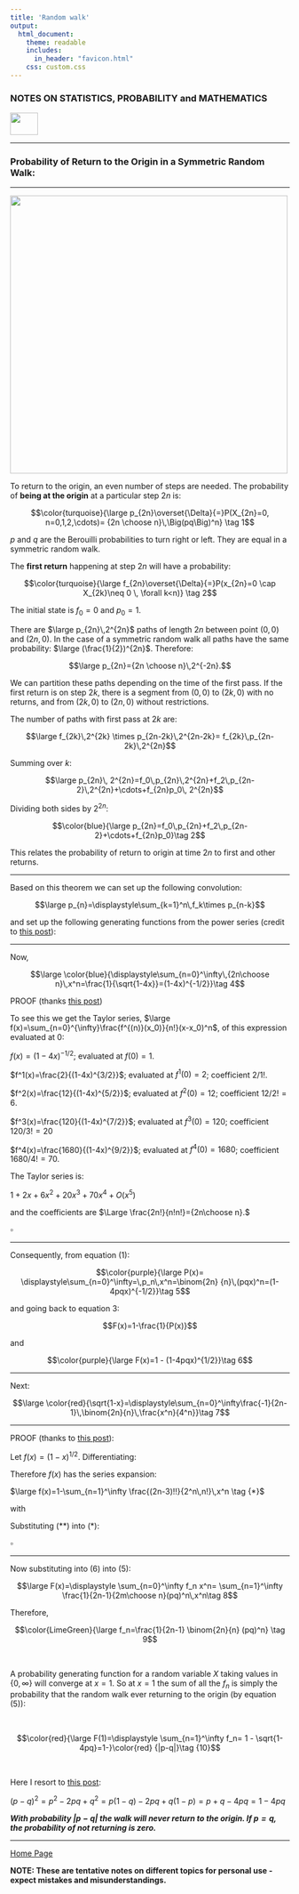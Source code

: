 ```yaml
---
title: 'Random walk'
output: 
  html_document:
    theme: readable
    includes:
      in_header: "favicon.html" 
    css: custom.css
---
```



### **NOTES ON STATISTICS, PROBABILITY and MATHEMATICS**

<a href="http://rinterested.github.io/statistics/index.html">
<img HEIGHT="40" WIDTH="50" src="logo.PNG"></a>

---

### Probability of Return to the Origin in a Symmetric Random Walk:

---


<img height="500" width="500" src="https://cloud.githubusercontent.com/assets/9312897/16595391/da0bb3d4-42bc-11e6-8c11-97dc9200189e.png">

To return to the origin, an even number of steps are needed. The probability of **being at the origin** at a particular step $2n$ is:

$$\color{turquoise}{\large p_{2n}\overset{\Delta}{=}P(X_{2n}=0, n=0,1,2,\cdots)= {2n \choose n}\,\Big(pq\Big)^n} \tag 1$$

$p$ and $q$ are the Berouilli probabilities to turn right or left. They are equal in a symmetric random walk.

The **first return** happening at step $2n$ will have a probability:

$$\color{turquoise}{\large f_{2n}\overset{\Delta}{=}P(x_{2n}=0 \cap X_{2k}\neq 0 \, \forall k<n)} \tag 2$$

The initial state is $f_0=0$ and $p_0=1$.

There are $\large p_{2n}\,2^{2n}$ paths of length $2n$ between point $(0,0)$ and $(2n,0)$. In the case of a symmetric random walk all paths have the same probability: $\large (\frac{1}{2})^{2n}$. Therefore:


$$\large p_{2n}={2n \choose n}\,2^{-2n}.$$


We can partition these paths depending on the time of the first pass. If the first return is on step $2k$, there is a segment from $(0,0)$ to $(2k,0)$ with no returns, and from $(2k,0)$ to $(2n,0)$ without restrictions.

The number of paths with first pass at $2k$ are:

$$\large f_{2k}\,2^{2k} \times p_{2n-2k}\,2^{2n-2k}= f_{2k}\,p_{2n-2k}\,2^{2n}$$

Summing over $k$:

$$\large p_{2n}\, 2^{2n}=f_0\,p_{2n}\,2^{2n}+f_2\,p_{2n-2}\,2^{2n}+\cdots+f_{2n}p_0\, 2^{2n}$$

Dividing both sides by $2^{2n}$:

$$\color{blue}{\large p_{2n}=f_0\,p_{2n}+f_2\,p_{2n-2}+\cdots+f_{2n}p_0}\tag 2$$

This relates the probability of return to origin at time $2n$ to first and other returns.


---

Based on this theorem we can set up the following convolution:

$$\large p_{n}=\displaystyle\sum_{k=1}^n\,f_k\times p_{n-k}$$

and set up the following generating functions from the power series (credit to [this post](http://math.stackexchange.com/a/1851051/152225)):


\begin{eqnarray*}
P(x)&=&\sum_{n=0}^\infty p_n x^n\\[5pt]
&=&1+\sum_{n=1}^\infty p_n x^n\\[5pt]
&=&1+\sum_{n=1}^\infty \sum_{k=1}^n f_k p_{n-k}  x^n\\[5pt]
&=&1+\sum_{k=1}^\infty \sum_{n=k}^\infty  f_k p_{n-k}  x^n\\[5pt]
&=&1+\sum_{k=1}^\infty f_k x^k \sum_{n=k}^\infty  p_{n-k}  x^{n-k}\\[5pt]
&=&1+\sum_{k=0}^\infty f_k x^k \sum_{j=0}^\infty  p_{j}  x^{j}\\[5pt]
&=&\Large \color{orange}{1+F(x) P(x)}\tag 3
\end{eqnarray*}


---

Now, 

$$\large \color{blue}{\displaystyle\sum_{n=0}^\infty\,{2n\choose n}\,x^n=\frac{1}{\sqrt{1-4x}}=(1-4x)^{-1/2}}\tag 4$$


PROOF (thanks [this post](http://math.stackexchange.com/a/1849538/152225))

To see this we get the Taylor series, $\large f(x)=\sum_{n=0}^{\infty}\frac{f^{(n)}(x_0)}{n!}(x-x_0)^n$, of this expression evaluated at $0$:

$f(x)=(1-4x)^{-1/2}$; evaluated at $f(0)=1.$

$f^1(x)=\frac{2}{(1-4x)^{3/2}}$; evaluated at $f^1(0)=2$; coefficient $2/1!$.

$f^2(x)=\frac{12}{(1-4x)^{5/2}}$; evaluated at $f^2(0)=12$; coefficient $12/2!=6$.

$f^3(x)=\frac{120}{(1-4x)^{7/2}}$; evaluated at $f^3(0)=120$; coefficient $120/3!=20$

$f^4(x)=\frac{1680}{(1-4x)^{9/2}}$; evaluated at $f^4(0)=1680$; coefficient $1680/4!=70$.

The Taylor series is:

$1+2 x+6 x^2+20 x^3+70 x^4+O\left(x^5\right)$

and the coefficients are $\Large \frac{2n!}{n!n!}={2n\choose n}.$

$\square$

---

Consequently, from equation $(1)$:

$$\color{purple}{\large P(x)= \displaystyle\sum_{n=0}^\infty=\,p_n\,x^n=\binom{2n} {n}\,(pqx)^n=(1-4pqx)^{-1/2}}\tag 5$$

and going back to equation 3:

$$F(x)=1-\frac{1}{P(x)}$$

and

$$\color{purple}{\large F(x)=1 - (1-4pqx)^{1/2}}\tag 6$$

---

Next:

$$\large \color{red}{\sqrt{1-x}=\displaystyle\sum_{n=0}^\infty\frac{-1}{2n-1}\,\binom{2n}{n}\,\frac{x^n}{4^n}}\tag 7$$


---

PROOF (thanks to [this post](http://math.stackexchange.com/a/1849811/152225)):


Let $f(x)=(1-x)^{1/2}$. Differentiating:

\begin{align}
f^{(1)}(x)&=(-1)\left(\frac12\right) (1-x)^{-1/2}\\\\
f^{(2)}(x)&=(-1)^2\left(\frac12\right) \left(-\frac12\right) (1-x)^{-3/2} \\\\
f^{(3)}(x)&=(-1)^3\left(\frac12\right) \left(-\frac12\right) \left(-\frac32\right) (1-x)^{-5/2}\\\\
f^{(4)}(x)&=(-1)^4\left(\frac12\right) \left(-\frac12\right) \left(-\frac32\right)\left(-\frac52\right) (1-x)^{-7/2}\\\\
\vdots\\\\
f^{(n)}(x)&=-\frac{(2n-3)!!}{2^n}(1-x)^{-(2n-1)/2} \\\\
\end{align}

Therefore $f(x)$ has the series expansion:

$\large f(x)=1-\sum_{n=1}^\infty \frac{(2n-3)!!}{2^n\,n!}\,x^n \tag {*}$

with

\begin{align}
(2n-3)!!&=(2n-3)(2n-5)(2n-7)\cdots(5)(3)(1)\\\\
&=\frac{(2n-3)!}{(2n-4)(2n-6)(2n-8)\cdots (6)(4)(2)}\\\\
&=\frac{(2n-3)!}{2^{n-2}(n-2)!}\\\\
&=\frac{(2n)!}{(2n-1)2^n\,n!}\\\\
&=\frac{n!}{(2n-1)2^n}\binom{2n}{n} \tag {**}
\end{align}

Substituting (**) into (*):

\begin{align}
f(x)&=1-\sum_{n=1}^\infty \frac{1}{4^n(2n-1)}\binom{2n}{n}\,x^n\\\\
&=-\sum_{n=1}^\infty \frac{1}{4^n(2n-1)}\binom{2n}{n}\,x^n
\end{align}

$\square$

---

Now substituting into $(6)$ into $(5)$:

$$\large F(x)=\displaystyle \sum_{n=0}^\infty f_n x^n= \sum_{n=1}^\infty \frac{1}{2n-1}{2m\choose n}(pq)^n\,x^n\tag 8$$

Therefore,

$$\color{LimeGreen}{\large f_n=\frac{1}{2n-1} \binom{2n}{n} (pq)^n} \tag 9$$


<br>

A probability generating function for a random variable $X$ taking values in $\{0,\infty\}$ will converge at $x=1$. So at $x=1$ the sum of all the $f_n$ is simply the probability that the random walk ever returning to the origin (by equation $(5)$):

<br>

$$\color{red}{\large F(1)=\displaystyle \sum_{n=1}^\infty f_n= 1 - \sqrt{1-4pq}=1-}\color{red} {|p-q|}\tag {10}$$

<br>

Here I resort to [this post](http://math.stackexchange.com/a/1850414/152225):

$(p-q)^2=p^2-2pq+q^2=p(1-q)-2pq+q(1-p)=p+q-4pq=1-4pq$


***With probability $|p-q|$ the walk will never return to the origin. If $p=q$, the probability of not returning is zero.***

---
<a href="http://rinterested.github.io/statistics/index.html">Home Page</a>

**NOTE: These are tentative notes on different topics for personal use - expect mistakes and misunderstandings.**

